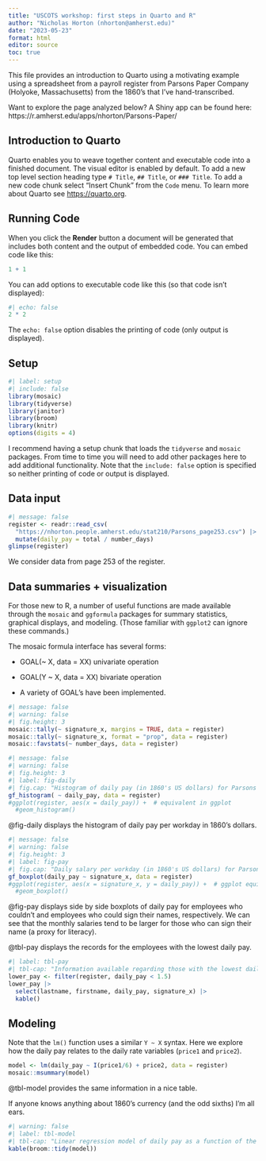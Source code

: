 ```yaml
---
title: "USCOTS workshop: first steps in Quarto and R"
author: "Nicholas Horton (nhorton@amherst.edu)"
date: "2023-05-23"
format: html
editor: source
toc: true
---
```


This file provides an introduction to Quarto using a motivating example using a spreadsheet from a payroll register from Parsons Paper Company (Holyoke, Massachusetts) from the 1860's that I've hand-transcribed.

Want to explore the page analyzed below? A Shiny app can be found here: https://r.amherst.edu/apps/nhorton/Parsons-Paper/

## Introduction to Quarto

Quarto enables you to weave together content and executable code into a finished document. The visual editor is enabled by default. To add a new top level section heading type `# Title`, `## Title`, or `### Title`. To add a new code chunk select "Insert Chunk" from the `Code` menu. To learn more about Quarto see <https://quarto.org>.

## Running Code

When you click the **Render** button a document will be generated that includes both content and the output of embedded code. You can embed code like this:

```r
1 + 1
```

You can add options to executable code like this (so that code isn't displayed):

```r
#| echo: false
2 * 2
```

The `echo: false` option disables the printing of code (only output is displayed).

## Setup

```r
#| label: setup
#| include: false
library(mosaic)
library(tidyverse)
library(janitor)
library(broom)
library(knitr)
options(digits = 4)
```

I recommend having a setup chunk that loads the `tidyverse` and `mosaic` packages.
From time to time you will need to add other packages here to add additional functionality. Note that the `include: false` option is specified so neither printing of code or output is displayed.

## Data input

```r
#| message: false
register <- readr::read_csv(
  "https://nhorton.people.amherst.edu/stat210/Parsons_page253.csv") |>
  mutate(daily_pay = total / number_days)
glimpse(register)
```

We consider data from page 253 of the register.

## Data summaries + visualization

For those new to R, a number of useful functions are made available through the `mosaic` and `ggformula` packages for summary statistics, graphical displays, and modeling. (Those familiar with `ggplot2` can ignore these commands.)

The mosaic formula interface has several forms:

-   GOAL(\~ X, data = XX) univariate operation

-   GOAL(Y \~ X, data = XX) bivariate operation

-   A variety of GOAL's have been implemented.


```r
#| message: false
#| warning: false
#| fig.height: 3
mosaic::tally(~ signature_x, margins = TRUE, data = register)
mosaic::tally(~ signature_x, format = "prop", data = register)
mosaic::favstats(~ number_days, data = register)
```


```r
#| message: false
#| warning: false
#| fig.height: 3
#| label: fig-daily
#| fig.cap: "Histogram of daily pay (in 1860's US dollars) for Parsons Paper Company employees"
gf_histogram( ~ daily_pay, data = register)
#ggplot(register, aes(x = daily_pay)) +  # equivalent in ggplot
  #geom_histogram()
```

@fig-daily displays the histogram of daily pay per workday in 1860's dollars.

```r
#| message: false
#| warning: false
#| fig.height: 3
#| label: fig-pay
#| fig.cap: "Daily salary per workday (in 1860's US dollars) for Parsons Paper Company employees who couldn't and who could sign their names"
gf_boxplot(daily_pay ~ signature_x, data = register)
#ggplot(register, aes(x = signature_x, y = daily_pay)) +  # ggplot equivalent
  #geom_boxplot()
```

@fig-pay displays side by side boxplots of daily pay for employees who couldn't and employees who could sign their names, respectively.
We can see that the monthly salaries tend to be larger for those who can sign their name (a proxy for literacy).

@tbl-pay displays the records for the  employees with the lowest daily pay.

```r
#| label: tbl-pay
#| tbl-cap: "Information available regarding those with the lowest daily pay from page 253 of the Parsons Paper Company register"
lower_pay <- filter(register, daily_pay < 1.5)
lower_pay |>
  select(lastname, firstname, daily_pay, signature_x) |>
  kable()
```

## Modeling

Note that the `lm()` function uses a similar `Y ~ X` syntax.
Here we explore how the daily pay relates to the daily rate variables (`price1` and `price2`).

```r
model <- lm(daily_pay ~ I(price1/6) + price2, data = register)
mosaic::msummary(model)
```

@tbl-model provides the same information in a nice table.

If anyone knows anything about 1860's currency (and the odd sixths) I'm all ears.

```r
#| warning: false
#| label: tbl-model
#| tbl-cap: "Linear regression model of daily pay as a function of the two price variables"
kable(broom::tidy(model))
```
